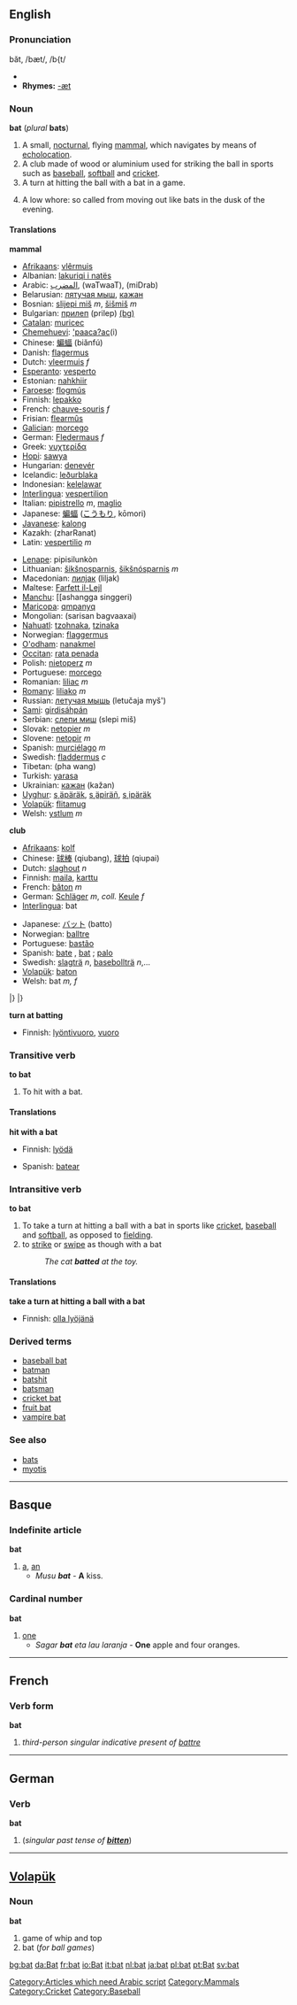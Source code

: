 ==English==
===Pronunciation===
băt, /bæt/, /b{t/
*{{audio|en-us-bat.ogg|Audio (US)}}
*'''Rhymes:''' [[Rhymes:English:-æt|-æt]]

=== Noun ===
'''bat''' (''plural'' '''bats''')

#A small, [[nocturnal]], flying [[mammal]], which navigates by means of [[echolocation]].
#A club made of wood or aluminium used for striking the ball in sports such as [[baseball]], [[softball]] and [[cricket]]. 
#A turn at hitting the ball with a bat in a game.
# {{vulgar}} A low whore: so called from moving out like bats in the dusk of the evening.

==== Translations ====
'''mammal'''
{{top}}
*[[Afrikaans]]: [[vlêrmuis]]
*Albanian: [[lakuriqi i natës]]
*Arabic: [[المضرب]], (waTwaaT), (miDrab) [[Category:Articles which need Arabic script]]
*Belarusian: [[лятучая мыш]], [[кажан]]
*Bosnian: [[slijepi miš]] ''m'', [[šišmiš]] ''m''
*Bulgarian: [[прилеп]] (prilep) [[:bg:прилеп|(bg)]]
*[[Catalan]]: [[muricec]]
*[[Chemehuevi]]: [['paaca?ac]](i)
*Chinese: [[蝙蝠]] (biănfú)
*Danish: [[flagermus]]
*Dutch: [[vleermuis]] ''f''
*[[Esperanto]]: [[vesperto]]
*Estonian: [[nahkhiir]]
*[[Faroese]]: [[flogmús]]
*Finnish: [[lepakko]]
*French: [[chauve-souris]] ''f''
*Frisian: [[flearmûs]]
*[[Galician]]: [[morcego]]
*German: [[Fledermaus]] ''f''
*Greek: [[νυχτερίδα]]
*[[Hopi]]: [[sawya]]
*Hungarian: [[denevér]]
*Icelandic: [[leðurblaka]]
*Indonesian: [[kelelawar]]
*[[Interlingua]]: [[vespertilion#Interlingua|vespertilion]]
*Italian: [[pipistrello]] ''m'', [[maglio]]
*Japanese: [[蝙蝠]] ([[こうもり]], kōmori)
*[[Javanese]]: [[kalong]]
*Kazakh: (zharRanat)
*Latin: [[vespertilio]] ''m''
{{mid}}
*[[Lenape]]: pipisilunkòn
*Lithuanian: [[šikšnosparnis]], [[šikšnósparnis]] ''m''
*Macedonian: [[лилjак]] (liljak)
*Maltese: [[Farfett il-Lejl]]
*[[Manchu]]: [[ashangga singgeri)
*[[Maricopa]]: [[qmpanyq]]
*Mongolian: (sarisan bagvaaxai)
*[[Nahuatl]]: [[tzohnaka]], [[tzinaka]]
*Norwegian: [[flaggermus]] {{c}}
*[[O'odham]]: [[nanakmel]]
*[[Occitan]]: [[rata penada]]
*Polish: [[nietoperz]] ''m''
*Portuguese: [[morcego]]
*Romanian: [[liliac]] ''m''
*[[Romany]]: [[liliako]] ''m''
*Russian: [[летучая мышь]] (letučaja myš') '' ''
*[[Sami]]: [[girdisáhpán]]
*Serbian: [[слепи миш]] (slepi miš)
*Slovak: [[netopier]] ''m''
*Slovene: [[netopir]] ''m''
*Spanish: [[murciélago]] ''m''
*Swedish: [[fladdermus]] ''c''
*Tibetan: (pha wang)
*Turkish: [[yarasa]]
*Ukrainian: [[кажан]] (kažan)
*[[Uyghur]]: [[s¸äpäräk]], [[s¸äpiräñ]], [[s¸ipäräk]]
*[[Volapük]]: [[flitamug]]
*Welsh: [[ystlum]] ''m''
{{bottom}}

'''club'''
{{top}}
*[[Afrikaans]]: [[kolf]]
*Chinese: [[球棒]] (qiubang), [[球拍]] (qiupai)
*Dutch: [[slaghout]] ''n''
*Finnish: [[maila]], [[karttu]]
*French: [[bâton]] ''m''
*German: [[Schläger]] ''m'', ''coll.'' [[Keule]] ''f''
*[[Interlingua]]: bat
{{mid}}
*Japanese: [[バット]] (batto)
*Norwegian: [[balltre]] {{n}}
*Portuguese: [[bastão]]
*Spanish: [[bate#Spanish|bate]] {{m}}, [[bat]] {{m}}; [[palo]] {{m}}
*Swedish: [[slagträ]] ''n'', [[basebollträ]] ''n'',...
*[[Volapük]]: [[baton#Volapük|baton]]
*Welsh: bat ''m, f''
|}
|}

'''turn at batting'''
{{top}}
*Finnish: [[lyöntivuoro]], [[vuoro]]
{{mid}}
{{bottom}}

=== Transitive verb ===
'''to bat'''

#To hit with a bat.

==== Translations ====

'''hit with a bat'''
{{top}}
*Finnish: [[lyödä]]
{{mid}}
*Spanish: [[batear]]
{{bottom}}

=== Intransitive verb ===
'''to bat'''

#To take a turn at hitting a ball with a bat in sports like [[cricket]], [[baseball]] and [[softball]], as opposed to [[field]]ing.
#to [[strike]] or [[swipe]] as though with a bat
#:''The cat '''batted''' at the toy.''

==== Translations ====

'''take a turn at hitting a ball with a bat'''
{{top}}
*Finnish: [[olla lyöjänä]]
{{mid}}
{{bottom}}

===Derived terms===
*[[baseball bat]]
*[[batman]]
*[[batshit]]
*[[batsman]]
*[[cricket bat]]
*[[fruit bat]]
*[[vampire bat]]

===See also===
*[[bats]]<!--adjective: crazy-->
*[[myotis]]

----
==Basque==
=== Indefinite article ===
'''bat'''

#[[a#Indefinite article|a]], [[an#Indefinite article|an]]
#*''Musu '''bat''''' - '''A''' kiss.

=== Cardinal number ===
'''bat'''

#[[one]]
#*''Sagar '''bat''' eta lau laranja'' - '''One''' apple and four oranges.

----
==French==
===Verb form===
'''bat'''

# ''third-person singular indicative present of [[battre]]''

----
==German==
===Verb===
'''bat'''

#(''singular past tense of '''[[bitten]]''''')

----
==[[Volapük]]==
=== Noun === 
'''bat'''

#game of whip and top
#bat (''for ball games'')
[[Category:Mammals]]
[[Category:Cricket]]
[[Category:Baseball]]

[[bg:bat]]
[[da:Bat]]
[[fr:bat]]
[[io:Bat]]
[[it:bat]]
[[nl:bat]]
[[ja:bat]]
[[pl:bat]]
[[pt:Bat]]
[[sv:bat]]